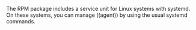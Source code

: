 

The RPM package includes a service unit for Linux systems with systemd. On these
systems, you can manage ((agent)) by using the usual systemd commands.

<StartCommand />
